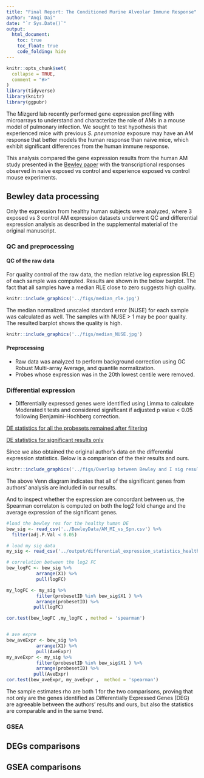 ```yaml
---
title: "Final Report: The Conditioned Murine Alveolar Immune Response"
author: "Anqi Dai"
date: "`r Sys.Date()`"
output:
  html_document:
    toc: true
    toc_float: true
    code_folding: hide
---
```


```r
knitr::opts_chunk$set(
  collapse = TRUE,
  comment = "#>"
)
library(tidyverse)
library(knitr)
library(ggpubr)
```

The Mizgerd lab recently performed gene expression profiling with microarrays to understand and characterize the role of AMs in a mouse model of pulmonary infection. We sought to test hypothesis that experienced mice with previous *S. pneumoniae* exposure may have an AM response that better models the human response than naive mice, which exhibit significant differences from the human immune response.

This analysis compared the gene expression results from the human AM study presented in the [Bewley paper](https://www.atsjournals.org/doi/full/10.1164/rccm.201705-0903OC?url_ver=Z39.88-2003&rfr_id=ori%3Arid%3Acrossref.org&rfr_dat=cr_pub%3Dpubmed) with the transcriptional responses observed in naive exposed vs control and experience exposed vs control mouse experiments. 

## Bewley data processing

Only the expression from healthy human subjects were analyzed, where 3 exposed vs 3 control AM expression datasets underwent QC and differential expression analysis as described in the supplemental material of the original manuscript. 

### QC and preprocessing

#### QC of the raw data

For quality control of the raw data, the median relative log expression (RLE) of each sample was computed. Results are shown in the below barplot. The fact that all samples have a median RLE close to zero suggests high quality.

```r
knitr::include_graphics('../figs/median_rle.jpg')
```

The median normalized unscaled standard error (NUSE) for each sample was calculated as well. The samples with NUSE > 1 may be poor quality. The resulted barplot shows the quality is high.

```r
knitr::include_graphics('../figs/median_NUSE.jpg')
```

#### Preprocessing

* Raw data was analyzed to perform background correction using GC Robust Multi-array Average, and quantile normalization. 
* Probes whose expression was in the 20th lowest centile were removed. 

### Differential expression

* Differentially expressed genes were identified using Limma to calculate Moderated t tests and considered significant if adjusted p value < 0.05 following Benjamini-Hochberg correction. 

[DE statistics for all the probesets remained after filtering](../output/differential_expression_statistics_healthy_samples_Bewley_ALL.csv)

[DE statistics for significant results only](../output/differential_expression_statistics_healthy_samples_Bewley_SIG.csv.csv)

Since we also obtained the original author's data on the differential expression statistics. Below is a comparison of the their results and ours.

```r
knitr::include_graphics('../figs/Overlap between Bewley and I sig result.png')
```

The above Venn diagram indicates that all of the significant genes from authors' analysis are included in our results. 

And to inspect whether the expression are concordant between us, the Spearman correlaton is computed on both the log2 fold change and the average expression of the significant genes.

```r
#load the bewley res for the healthy human DE
bew_sig <- read_csv('../BewleyData/AM_MI_vs_Spn.csv') %>%
  filter(adj.P.Val < 0.05) 

# load my sig data
my_sig <- read_csv('../output/differential_expression_statistics_healthy_samples_Bewley_SIG.csv')

# correlation between the log2 FC
bew_logFC <- bew_sig %>%
           arrange(X1) %>%
           pull(logFC)

my_logFC <- my_sig %>%
           filter(probesetID %in% bew_sig$X1 ) %>%
           arrange(probesetID) %>%
          pull(logFC)

cor.test(bew_logFC ,my_logFC , method = 'spearman')


# ave expre
bew_aveExpr <- bew_sig %>%
           arrange(X1) %>%
           pull(AveExpr)
my_aveExpr <- my_sig %>%
           filter(probesetID %in% bew_sig$X1 ) %>%
           arrange(probesetID) %>%
          pull(AveExpr)
cor.test(bew_aveExpr, my_aveExpr ,  method = 'spearman')
```

The sample estimates rho are both 1 for the two comparisons, proving that not only are the genes identified as Differentially Expressed Genes (DEG) are agreeable between the authors' results and ours, but also the statistics are comparable and in the same trend.

### GSEA






## DEGs comparisons



## GSEA comparisons

